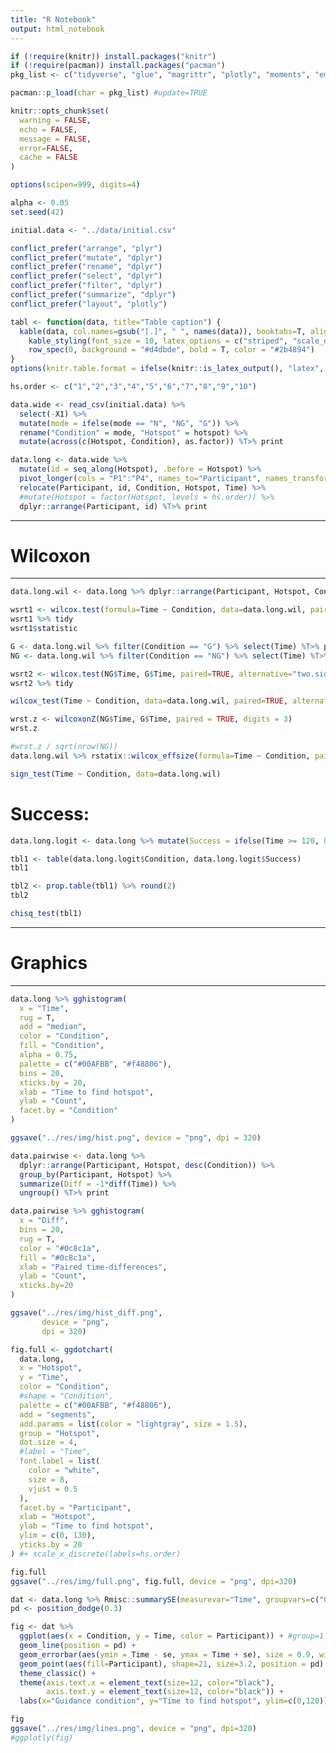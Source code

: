 ```yaml
---
title: "R Notebook"
output: html_notebook
---
```


```r

if (!require(knitr)) install.packages("knitr")
if (!require(pacman)) install.packages("pacman")
pkg_list <- c("tidyverse", "glue", "magrittr", "plotly", "moments", "emmeans", "conflicted", "gridExtra", "kableExtra", "rcompanion", "broom", "rstatix", "ggpubr", "Rmisc")

pacman::p_load(char = pkg_list) #update=TRUE

knitr::opts_chunk$set(
  warning = FALSE,
  echo = FALSE,
  message = FALSE,
  error=FALSE,
  cache = FALSE
)

options(scipen=999, digits=4)

alpha <- 0.05
set.seed(42)

initial.data <- "../data/initial.csv"

conflict_prefer("arrange", "plyr")
conflict_prefer("mutate", "dplyr")
conflict_prefer("rename", "dplyr")
conflict_prefer("select", "dplyr")
conflict_prefer("filter", "dplyr")
conflict_prefer("summarize", "dplyr")
conflict_prefer("layout", "plotly")

tabl <- function(data, title="Table caption") {
  kable(data, col.names=gsub("[.]", " ", names(data)), booktabs=T, align="c", digits=3, format.args=list(big.mark=",", scientific=FALSE), escape=F, caption=title, linesep=c("")) %>% 
    kable_styling(font_size = 10, latex_options = c("striped", "scale_down", "hold_position"), position = "left") %>%
    row_spec(0, background = "#d4dbde", bold = T, color = "#2b4894")
}
options(knitr.table.format = ifelse(knitr::is_latex_output(), "latex", "pandoc"), knitr.kable.NA = "")

hs.order <- c("1","2","3","4","5","6","7","8","9","10")
```

```r
data.wide <- read_csv(initial.data) %>% 
  select(-X1) %>% 
  mutate(mode = ifelse(mode == "N", "NG", "G")) %>%
  rename("Condition" = mode, "Hotspot" = hotspot) %>%
  mutate(across(c(Hotspot, Condition), as.factor)) %T>% print

data.long <- data.wide %>%
  mutate(id = seq_along(Hotspot), .before = Hotspot) %>%
  pivot_longer(cols = "P1":"P4", names_to="Participant", names_transform = list(Participant = as.factor), values_to = "Time") %>%
  relocate(Participant, id, Condition, Hotspot, Time) %>%
  #mutate(Hotspot = factor(Hotspot, levels = hs.order)) %>%
  dplyr::arrange(Participant, id) %T>% print
```
***
# Wilcoxon
***

```r
data.long.wil <- data.long %>% dplyr::arrange(Participant, Hotspot, Condition) %T>% print
```

```r
wsrt1 <- wilcox.test(formula=Time ~ Condition, data=data.long.wil, paired=TRUE, alternative="two.sided", exact=FALSE, correct=FALSE)
wsrt1 %>% tidy
wsrt1$statistic
```

```r
G <- data.long.wil %>% filter(Condition == "G") %>% select(Time) %T>% print
NG <- data.long.wil %>% filter(Condition == "NG") %>% select(Time) %T>% print

wsrt2 <- wilcox.test(NG$Time, G$Time, paired=TRUE, alternative="two.sided", exact=FALSE, correct=FALSE)
wsrt2 %>% tidy
```

```r
wilcox_test(Time ~ Condition, data=data.long.wil, paired=TRUE, alternative="less")
```


```r
wrst.z <- wilcoxonZ(NG$Time, G$Time, paired = TRUE, digits = 3)
wrst.z
```

```r
#wrst.z / sqrt(nrow(NG))
data.long.wil %>% rstatix::wilcox_effsize(formula=Time ~ Condition, paired=TRUE, alternative="less")
```

```r
sign_test(Time ~ Condition, data=data.long.wil)
```


# Success:

```r
data.long.logit <- data.long %>% mutate(Success = ifelse(Time >= 120, 0, 1)) %T>% print
```

```r
tbl1 <- table(data.long.logit$Condition, data.long.logit$Success)
tbl1
```

```r
tbl2 <- prop.table(tbl1) %>% round(2)
tbl2
```

```r
chisq_test(tbl1)
```
***
# Graphics
***

```r
data.long %>% gghistogram(
  x = "Time",
  rug = T,
  add = "median",
  color = "Condition",
  fill = "Condition",
  alpha = 0.75,
  palette = c("#00AFBB", "#f48806"),
  bins = 20,
  xticks.by = 20,
  xlab = "Time to find hotspot",
  ylab = "Count",
  facet.by = "Condition"
)

ggsave("../res/img/hist.png", device = "png", dpi = 320)
```

```r
data.pairwise <- data.long %>% 
  dplyr::arrange(Participant, Hotspot, desc(Condition)) %>%
  group_by(Participant, Hotspot) %>%
  summarize(Diff = -1*diff(Time)) %>%
  ungroup() %T>% print
```

```r
data.pairwise %>% gghistogram(
  x = "Diff",
  bins = 20,
  rug = T,
  color = "#0c8c1a",
  fill = "#0c8c1a",
  xlab = "Paired time-differences",
  ylab = "Count",
  xticks.by=20
)

ggsave("../res/img/hist_diff.png",
       device = "png",
       dpi = 320)
```

```r
fig.full <- ggdotchart(
  data.long,
  x = "Hotspot",
  y = "Time",
  color = "Condition",
  #shape = "Condition",
  palette = c("#00AFBB", "#f48806"),
  add = "segments",
  add.params = list(color = "lightgray", size = 1.5),
  group = "Hotspot",
  dot.size = 4,
  #label = "Time",
  font.label = list(
    color = "white",
    size = 8,
    vjust = 0.5
  ),
  facet.by = "Participant",
  xlab = "Hotspot",
  ylab = "Time to find hotspot",
  ylim = c(0, 130),
  yticks.by = 20
) #+ scale_x_discrete(labels=hs.order)

fig.full
ggsave("../res/img/full.png", fig.full, device = "png", dpi=320)
```

```r
dat <- data.long %>% Rmisc::summarySE(measurevar="Time", groupvars=c("Condition", "Participant")) %>% print
pd <- position_dodge(0.3)

fig <- dat %>%
  ggplot(aes(x = Condition, y = Time, color = Participant)) + #group=1
  geom_line(position = pd) +
  geom_errorbar(aes(ymin = Time - se, ymax = Time + se), size = 0.9, width = 0.15, position = pd) +
  geom_point(aes(fill=Participant), shape=21, size=3.2, position = pd) +
  theme_classic() +
  theme(axis.text.x = element_text(size=12, color="black"),
        axis.text.y = element_text(size=12, color="black")) +
  labs(x="Guidance condition", y="Time to find hotspot", ylim=c(0,120))

fig
ggsave("../res/img/lines.png", device = "png", dpi=320)
#ggplotly(fig)
```

